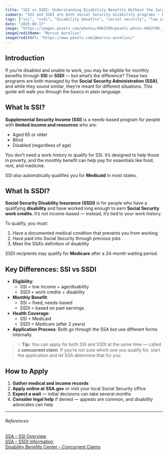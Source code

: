 ```yaml
---
title: "SSI vs SSDI: Understanding Disability Benefits Without the Jargon"
summary: "SSI and SSDI are both Social Security disability programs — but they serve different people and have different rules. This guide breaks down the key differences and helps you figure out which one you may qualify for."
tags: ["ssi", "ssdi", "disability benefits", "social security", "low income"]
date: "2025-06-17"
image: "https://images.pexels.com/photos/4063789/pexels-photo-4063789.jpeg"
imageCreditName: "Marcus Aurelius"
imageCreditUrl: "https://www.pexels.com/@marcus-aurelius/"
---
```


## Introduction

If you’re disabled and unable to work, you may be eligible for monthly benefits through **SSI** or **SSDI** — but what’s the difference? These two programs are both managed by the **Social Security Administration (SSA)**, and while they sound similar, they’re meant for different situations. This guide will walk you through the basics in plain language.

## What Is SSI?

**Supplemental Security Income (SSI)** is a needs-based program for people with **limited income and resources** who are:

- Aged 65 or older
- Blind
- Disabled (regardless of age)

You don’t need a work history to qualify for SSI. It’s designed to help those in poverty, and the monthly benefit can help pay for essentials like food, rent, and medicine.

SSI also automatically qualifies you for **Medicaid** in most states.

## What Is SSDI?

**Social Security Disability Insurance (SSDI)** is for people who have a qualifying **disability** and have worked long enough to earn **Social Security work credits**. It’s not income-based — instead, it’s tied to your work history.

To qualify, you must:

1. Have a documented medical condition that prevents you from working  
2. Have paid into Social Security through previous jobs  
3. Meet the SSA’s definition of disability

SSDI recipients may qualify for **Medicare** after a 24-month waiting period.

## Key Differences: SSI vs SSDI

- **Eligibility**:  
  - SSI = low income + age/disability  
  - SSDI = work credits + disability  
- **Monthly Benefit**:  
  - SSI = fixed, needs-based  
  - SSDI = based on past earnings  
- **Health Coverage**:  
  - SSI = Medicaid  
  - SSDI = Medicare (after 2 years)  
- **Application Process**: Both go through the SSA but use different forms internally

> 💡 **Tip:** You can apply for both SSI and SSDI at the same time — called a **concurrent claim**. If you’re not sure which one you qualify for, start the application and let SSA determine that for you.

## How to Apply

1. **Gather medical and income records**
2. **Apply online at SSA.gov** or visit your local Social Security office
3. **Expect a wait** — initial decisions can take several months
4. **Consider legal help** if denied — appeals are common, and disability advocates can help

***

###### References

<a href="https://www.ssa.gov/ssi/" target="_blank" rel="noopener noreferrer">SSA – SSI Overview</a><br />
<a href="https://www.ssa.gov/disability/" target="_blank" rel="noopener noreferrer">SSA – SSDI Information</a><br />
<a href="https://www.disabilitybenefitscenter.org/faq/can-i-qualify-for-ssi-and-ssdi" target="_blank" rel="noopener noreferrer">Disability Benefits Center – Concurrent Claims</a>